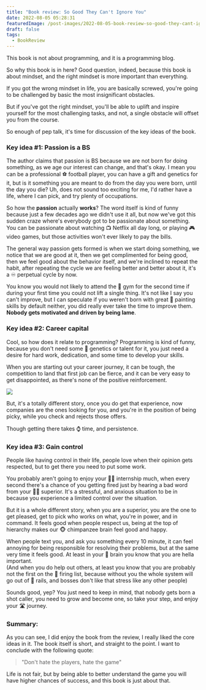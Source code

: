 ```yaml
---
title: "Book review: So Good They Can't Ignore You"
date: 2022-08-05 05:28:31
featuredImage: /post-images/2022-08-05-book-review-so-good-they-cant-ignore-you.webp
draft: false
tags:
  - BookReview
---
```


This book is not about programming, and it is a programming blog.

So why this book is in here? Good question, indeed, because this book is about mindset, and the right mindset is more important than everything.

If you got the wrong mindset in life, you are basically screwed, you're going to be challenged by basic the most insignificant obstacles.

But if you've got the right mindset, you'll be able to uplift and inspire yourself for the most challenging tasks, and not, a single obstacle will offset you from the course.

So enough of pep talk, it's time for discussion of the key ideas of the book.

### Key idea #1: Passion is a BS

The author claims that passion is BS because we are not born for doing something, as we age our interest can change, and that's okay. I mean you can be a professional ⚽ football player, you can have a gift and genetics for it, but is it something you are meant to do from the day you were born, until the day you die? Uh, does not sound too exciting for me, I'd rather have a life, where I can pick, and try plenty of occupations.

So how the **passion** actually **works**? The word itself is kind of funny because just a few decades ago we didn't use it all, but now we've got this sudden craze where's everybody got to be passionate about something. You can be passionate about watching 📺 Netflix all day long, or playing 🎮 video games, but those activities won't ever likely to pay the bills.

The general way passion gets formed is when we start doing something, we notice that we are good at it, then we get complimented for being good, then we feel good about the behavior itself, and we're inclined to repeat the habit, after repeating the cycle we are feeling better and better about it, it's a ♾ perpetual cycle by now.

You know you would not likely to attend the 💪 gym for the second time if during your first time you could not lift a single thing. It's not like I say you can't improve, but I can speculate if you weren't born with great 🎨 painting skills by default neither, you did really ever take the time to improve them. **Nobody gets motivated and driven by being lame**.

### Key idea #2: Career capital

Cool, so how does it relate to programming? Programming is kind of funny, because you don't need some 🧬 genetics or talent for it, you just need a desire for hard work, dedication, and some time to develop your skills.

When you are starting out your career journey, it can be tough, the competition to land that first job can be fierce, and it can be very easy to get disappointed, as there's none of the positive reinforcement.

![](/post-images/2022-08-uno-card.png)

But, it's a totally different story, once you do get that experience, now companies are the ones looking for you, and you're in the position of being picky, while you check and rejects those offers.

Though getting there takes ⌚ time, and persistence.

### Key idea #3: Gain control

People like having control in their life, people love when their opinion gets respected, but to get there you need to put some work.

You probably aren't going to enjoy your 👨‍💼 internship much, when every second there's a chance of you getting fired just by hearing a bad word from your 👩‍💼 superior. It's a stressful, and anxious situation to be in because you experience a limited control over the situation.

But it is a whole different story, when you are a superior, you are the one to get pleased, get to pick who works on what, you're in power, and in command. It feels good when people respect us, being at the top of hierarchy makes our 🐵 chimpanzee brain feel good and happy.

When people text you, and ask you something every 10 minute, it can feel annoying for being responsible for resolving their problems, but at the same very time it feels good. At least in your 🧠 brain you know that you are hella important.  
(And when you do help out others, at least you know that you are probably not the first on the 📃 firing list, because without you the whole system will go out of 🚂 rails, and bosses don't like that stress like any other people)

Sounds good, yep? You just need to keep in mind, that nobody gets born a shot caller, you need to grow and become one, so take your step, and enjoy your 🛣 journey.

### Summary:

As you can see, I did enjoy the book from the review, I really liked the core ideas in it. The book itself is short, and straight to the point. I want to conclude with the following quote:

> "Don't hate the players, hate the game"

Life is not fair, but by being able to better understand the game you will have higher chances of success, and this book is just about that.
